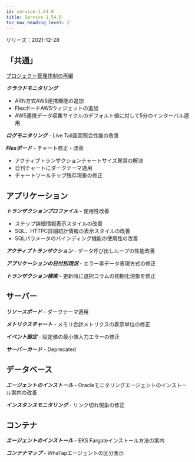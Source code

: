 ```yaml
---
id: service-1.54.0
title: Service 1.54.0
toc_max_heading_level: 2
---
```



リリーズ：2021-12-28

## 「共通」

[プロジェクト管理体制の再編](https://docs.whatap.io/project/project-structure)

**_クラウドモニタリング_** 

-   ARN方式AWS連携機能の追加
-   FlexボードAWSウィジェットの追加
-   AWS連携データ収集サイクルのデフォルト値に対して5分のインターバル適用 

**_ログモニタリング_** - Live Tail画面照会性能の改善

**_Flexボード_** - チャート修正・改善

-   アクティブトランザクションチャートサイズ異常の解決
-   日刊チャートにダークテーマ適用
-   チャートツールチップ残存現象の修正

## アプリケーション

**_トランザクションプロファイル_** - 使用性改善

-   ステップ詳細情報表示スタイルの改善
-   SQL、HTTPC詳細統計情報の表示スタイルの改善 
-   SQLパラメータのバインディング機能の使用性の改善

**_アクティブトランザクション_** - データ呼び出しループの性能改善

**_アプリケーションの日付別現況_** - エラー率データ表現方式の修正

**_トランザクション検索_** - 更新時に選択コラムの初期化現象を修正

## サーバー

**_リソースボード_** - ダークテーマ適用

**_メトリクスチャート_** - メモリ合計メトリクスの表示単位の修正 

**_イベント設定_** - 設定値の最小値入力エラーの修正

**_サーバーカード_** - Deprecated

## データベース

**_エージェントのインストール_** - Oracleモニタリングエージェントのインストール案内の改善

**_インスタンスモニタリング_** - リンク切れ現象の修正

## コンテナ

**_エージェントのインストール_** - EKS Fargateインストール方法の案内

**_コンテナマップ_** - WhaTapエージェントの区分表示
